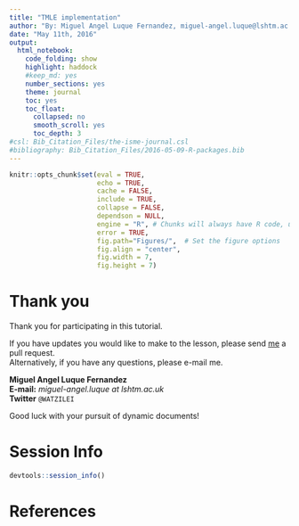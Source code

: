 ```yaml
---
title: "TMLE implementation"
author: "By: Miguel Angel Luque Fernandez, miguel-angel.luque@lshtm.ac.uk"
date: "May 11th, 2016"
output:  
  html_notebook:
    code_folding: show
    highlight: haddock
    #keep_md: yes
    number_sections: yes
    theme: journal
    toc: yes
    toc_float:
      collapsed: no
      smooth_scroll: yes
      toc_depth: 3
#csl: Bib_Citation_Files/the-isme-journal.csl
#bibliography: Bib_Citation_Files/2016-05-09-R-packages.bib
---
```


<!--BEGIN:  Set the global options and load packages-->

```r
knitr::opts_chunk$set(eval = TRUE, 
                      echo = TRUE, 
                      cache = FALSE,
                      include = TRUE,
                      collapse = FALSE,
                      dependson = NULL,
                      engine = "R", # Chunks will always have R code, unless noted
                      error = TRUE,
                      fig.path="Figures/",  # Set the figure options
                      fig.align = "center", 
                      fig.width = 7,
                      fig.height = 7)
```



# Thank you  

Thank you for participating in this tutorial.  

If you have updates you would like to make to the lesson, please send <a href="https://github.com/migariane/MALF" target="_blank">me</a> a pull request.  
Alternatively, if you have any questions, please e-mail me.  

**Miguel Angel Luque Fernandez**  
**E-mail:** *miguel-angel.luque at lshtm.ac.uk*  
**Twitter** `@WATZILEI`  

Good luck with your pursuit of dynamic documents!  

# Session Info 
```r
devtools::session_info()
```

# References 